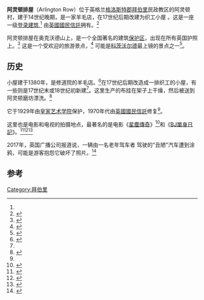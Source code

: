 {{Infobox historic site
| name = 阿灵顿排屋
| native_name = Arlington Row
| native_language = 
| image = Arlington Row Bibury.jpg
| locmapin = Gloucestershire
| coordinates = {{coord|51.7584|-1.8348|type:landmark_region:GB|display=inline,title}} 
| location = 英格兰[[格洛斯特郡|格洛斯特郡]][[拜伯里|拜伯里]]阿灵顿
| designation1 = Grade I listed building
| designation1_offname = 
| designation1_date = 1952年1月23日<ref name="nhle">{{cite web |title=Arlington Row |url=https://historicengland.org.uk/listing/the-list/list-entry/1155677 |website=National Heritage List for England |publisher=Historic England |accessdate=2019-05-12 |archive-date=2021-02-25 |archive-url=https://web.archive.org/web/20210225030302/https://historicengland.org.uk/listing/the-list/list-entry/1155677 |dead-url=no }}</ref>
| designation1_number = 1155677
}}
'''阿灵顿排屋'''（Arlington Row）位于英格兰[[格洛斯特郡|格洛斯特郡]][[拜伯里|拜伯里]]民政教区的阿灵顿村，建于14世纪晚期，是一家羊毛店，在17世纪后期改建为织工小屋 。这是一座一级[[登录建筑|登录建筑]],<ref name="nhle"/> 由[[英國國民信託|英國國民信託]]拥有。<ref name="nationaltrust">{{cite web | title = Bibury | url = http://www.nationaltrust.org.uk/bibury/ | publisher = National Trust | date =  | accessdate = 2013-08-07 | archive-date = 2013-08-03 | archive-url = https://web.archive.org/web/20130803234657/http://www.nationaltrust.org.uk/bibury/ | dead-url = no }}</ref>

阿灵顿排屋在奥克沃德山上，是一个全国著名的建筑[[保护区|保护区]]，出现在所有英国护照上。<ref name="lovingthecotswolds">{{cite web |title=Arlington Row, Bibury |url=http://www.lovingthecotswolds.com/arlington-row-bibury |publisher=Loving the Cotswolds |accessdate=2019-05-12 |archive-date=2019-09-14 |archive-url=https://web.archive.org/web/20190914035830/http://www.lovingthecotswolds.com/arlington-row-bibury |dead-url=no }}</ref> 这是一个受欢迎的旅游景点，<ref name=bbc>{{cite web | title = Gloucestershire – History – Day Out: The South East Cotswolds | url = http://www.bbc.co.uk/gloucestershire/content/articles/2008/10/23/dayout_se_cotswolds_video_feature.shtml | publisher = BBC | date = Jan 2009 | accessdate = 2013-08-07 | archive-date = 2012-11-13 | archive-url = https://web.archive.org/web/20121113090337/http://www.bbc.co.uk/gloucestershire/content/articles/2008/10/23/dayout_se_cotswolds_video_feature.shtml | dead-url = no }}</ref> 可能是[[科茨沃尔德|科茨沃尔德]]最上镜的景点之一<ref>{{cite web |title=Arlington Row, Bibury |url=http://www.bibury.com/arlington-row/ |publisher=Bilbury |accessdate=2019-05-12 |archive-date=2020-11-12 |archive-url=https://web.archive.org/web/20201112015236/https://www.bibury.com/arlington-row/ |dead-url=no }}</ref>。

==历史==
小屋建于1380年，是修道院的羊毛店。<ref>{{NHLE|desc=Arlington Row|num=1155677|accessdate=28 August 2016}}</ref>在17世纪后期改造成一排织工的小屋，有一些则是17世纪末或18世纪初新建<ref name="nhle"/>。这里生产的布挂在架子上干燥，然后被送到阿灵顿磨坊漂洗。<ref>{{cite web |title=Bibury Village, Gloucestershire |url=https://www.biburyvillage.uk/arlingtonrow.html |website=www.biburyvillage.uk |accessdate=2019-07-01 |archiveurl=https://web.archive.org/web/20190718161212/http://www.biburyvillage.uk/arlingtonrow.html |archivedate=2019-07-18}}</ref>  

它于1929年由[[皇家艺术学院|皇家艺术学院]]保护，1970年代由[[英國國民信託|英國國民信託]]修复<ref name="nhle"/>。

这里也是电影和电视的拍摄地点，最著名的是电影《[[星塵傳奇|星塵傳奇]]》<ref>{{cite web |title=Filming Location Matching "Arlington Row, Bibury, Cirencester, Gloucestershire, England, UK" |url=https://www.imdb.com/search/title?locations=Arlington%20Row,%20Bibury,%20Cirencester,%20Gloucestershire,%20England,%20UK&ref_=ttloc_loc_2 |publisher=IMDB |accessdate=2019-05-12}}</ref>和《[[BJ單身日記_(電影)|BJ單身日記]]》。<ref name="gloucestershireecho.co.uk">{{cite web |url=http://www.gloucestershireecho.co.uk/Passport-picture-influx-tourists-according-Bibury/story-21747410-detail/story.html |title=Passport picture not behind influx of tourists according to Bibury residents |accessdate=2014-08-04 |url-status=dead |archiveurl=https://web.archive.org/web/20140808042758/http://www.gloucestershireecho.co.uk/Passport-picture-influx-tourists-according-Bibury/story-21747410-detail/story.html |archivedate=2014-08-08 }}</ref><ref>{{Cite web |url=http://biburyshop.blogspot.co.uk/2010/05/japanese-and-english.html |title=存档副本 |access-date=2020-11-25 |archive-date=2014-12-18 |archive-url=https://web.archive.org/web/20141218193816/http://biburyshop.blogspot.co.uk/2010/05/japanese-and-english.html |dead-url=no }}</ref><ref>{{cite web |url=http://www.gloucestercitizen.co.uk/Beauty-spots-appear-new-passports/story-11931593-detail/story.html |title=Beauty spots to appear in our new passports |accessdate=2014-08-04 |archiveurl=https://web.archive.org/web/20150924022813/http://www.gloucestercitizen.co.uk/Beauty-spots-appear-new-passports/story-11931593-detail/story.html |archivedate=2015-09-24}}</ref>

2017年，英国广播公司报道说，一辆由一名老年驾车者 驾驶的"丑陋"汽车遭到涂鸦，可能是游客抱怨它破坏了照片。<ref>{{cite news|url=https://www.bbc.co.uk/news/uk-england-gloucestershire-38867290|title=Notorious yellow car vandalised in Bibury|work=BBC Gloucester|date=2017-02-04|accessdate=2017-02-04|archive-date=2017-02-04|archive-url=https://web.archive.org/web/20170204111506/http://www.bbc.co.uk/news/uk-england-gloucestershire-38867290|dead-url=no}}</ref> 

==参考==
{{reflist}}

[[Category:拜伯里|Category:拜伯里]]